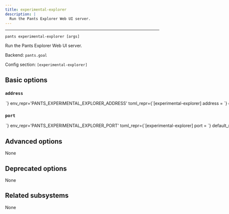 ```yaml
---
title: experimental-explorer
description: |
  Run the Pants Explorer Web UI server.
---
```



---

```
pants experimental-explorer [args]
```

Run the Pants Explorer Web UI server.

Backend: <span className="color--primary">`pants.goal`</span>

Config section: <span className="color--primary">`[experimental-explorer]`</span>

<span className={styles.options}>

## Basic options

### `address`

<Option
  cli_repr={`--experimental-explorer-address=<str>`}
  env_repr='PANTS_EXPERIMENTAL_EXPLORER_ADDRESS'
  toml_repr={`[experimental-explorer]
address = <str>`}
  default_repr={`localhost`}
>

Server address to bind to.

</Option>

### `port`

<Option
  cli_repr={`--experimental-explorer-port=<int>`}
  env_repr='PANTS_EXPERIMENTAL_EXPLORER_PORT'
  toml_repr={`[experimental-explorer]
port = <int>`}
  default_repr={`8000`}
>

Server port to bind to.

</Option>

## Advanced options

None

## Deprecated options

None

## Related subsystems

None

</span>
